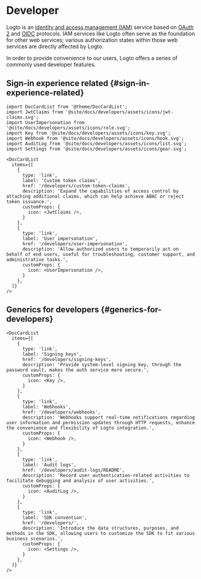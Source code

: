 # Developer

Logto is an [identity and access management (IAM)](https://auth.wiki/iam) service based on [OAuth 2](https://auth.wiki/oauth-2.0) and [OIDC](https://auth.wiki/openid-connect) protocols. IAM services like Logto often serve as the foundation for other web services; various authorization states within those web services are directly affected by Logto.

In order to provide convenience to our users, Logto offers a series of commonly used developer features.

## Sign-in experience related \{#sign-in-experience-related}

```mdx-code-block
import DocCardList from '@theme/DocCardList';
import JwtClaims from '@site/docs/developers/assets/icons/jwt-claims.svg';
import UserImpersonation from '@site/docs/developers/assets/icons/role.svg';
import Key from '@site/docs/developers/assets/icons/key.svg';
import Webhook from '@site/docs/developers/assets/icons/hook.svg';
import AuditLog from '@site/docs/developers/assets/icons/list.svg';
import Settings from '@site/docs/developers/assets/icons/gear.svg';

<DocCardList
  items={[
    {
      type: 'link',
      label: 'Custom token claims',
      href: '/developers/custom-token-claims',
      description: 'Expand the capabilities of access control by attaching additional claims, which can help achieve ABAC or reject token issuance.',
      customProps: {
        icon: <JwtClaims />,
      }
    },
    {
      type: 'link',
      label: 'User impersonation',
      href: '/developers/user-impersonation',
      description: 'Allow authorized users to temporarily act on behalf of end users, useful for troubleshooting, customer support, and administrative tasks.',
      customProps: {
        icon: <UserImpersonation />,
      }
    },
  ]}
/>
```

## Generics for developers \{#generics-for-developers}

```mdx-code-block
<DocCardList
  items={[
    {
      type: 'link',
      label: 'Signing keys',
      href: '/developers/signing-keys',
      description: 'Provide system-level signing key, through the password vault, makes the auth service more secure.',
      customProps: {
        icon: <Key />,
      }
    },
    {
      type: 'link',
      label: 'Webhooks',
      href: '/developers/webhooks',
      description: 'Webhooks support real-time notifications regarding user information and permission updates through HTTP requests, enhance the convenience and flexibility of Logto integration.',
      customProps: {
        icon: <Webhook />,
      }
    },
    {
      type: 'link',
      label: 'Audit logs',
      href: '/developers/audit-logs/README',
      description: 'Record user authentication-related activities to facilitate debugging and analysis of user activities.',
      customProps: {
        icon: <AuditLog />,
      }
    },
    {
      type: 'link',
      label: 'SDK convention',
      href: '/developers/',
      description: 'Introduce the data structures, purposes, and methods in the SDK, allowing users to customize the SDK to fit various business scenarios.',
      customProps: {
        icon: <Settings />,
      }
    },
  ]}
/>
```

